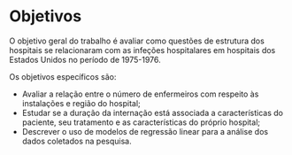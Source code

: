 # Objetivos

O objetivo geral do trabalho é avaliar como questões de estrutura dos hospitais se relacionaram com as infeções hospitalares em hospitais dos Estados Unidos no período de 1975-1976.

Os objetivos específicos são:

* Avaliar a relação entre o número de enfermeiros com respeito às instalações e região do hospital;
* Estudar se a duração da internação está associada a características do paciente, seu tratamento e as características do próprio hospital;
* Descrever o uso de modelos de regressão linear para a análise dos dados coletados na pesquisa.
